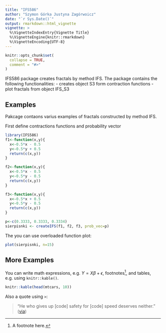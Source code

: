 ```yaml
---
title: "IFS586"
author: "Szymon Górka Justyna Zagórwoicz"
date: "`r Sys.Date()`"
output: rmarkdown::html_vignette
vignette: >
  %\VignetteIndexEntry{Vignette Title}
  %\VignetteEngine{knitr::rmarkdown}
  %\VignetteEncoding{UTF-8}
---
```


```r
knitr::opts_chunk$set(
  collapse = TRUE,
  comment = "#>"
)
```

IFS586 package creates fractals by method IFS. The package contains the following functionalities: 
- creates object S3 form contraction functions
- plot fractals from object IFS_S3

## Examples

Pakcage contaons varius examples of fractals constructed by method IFS. 
 
First define contractions functions and probability vector
```r
library(IFS586)
f1<-function(x,y){
  x<-0.5*x - 0.5
  y<-0.5*y + 0.5
  return(c(x,y))
}

f2<-function(x,y){
  x<-0.5*x - 0.5
  y<-0.5*y - 0.5
  return(c(x,y))
}

f3<-function(x,y){
  x<-0.5*x + 0.5
  y<-0.5*y - 0.5
  return(c(x,y))
}

p<-c(0.3333, 0.3333, 0.3334)
sierpisnki <- createIFS(f1, f2, f3, prob_vec=p)
```
The you can use overloaded function plot:
```r
plot(sierpisnki, n=15)

```



## More Examples

You can write math expressions, e.g. $Y = X\beta + \epsilon$, footnotes^[A footnote here.], and tables, e.g. using `knitr::kable()`.

```r
knitr::kable(head(mtcars, 10))
```

Also a quote using `>`:

> "He who gives up [code] safety for [code] speed deserves neither."
([via](https://twitter.com/hadleywickham/status/504368538874703872))
